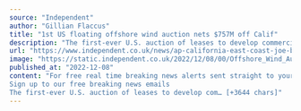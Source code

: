 ```yaml
---
source: "Independent"
author: "Gillian Flaccus"
title: "1st US floating offshore wind auction nets $757M off Calif"
description: "The first-ever U.S. auction of leases to develop commercial-scale floating wind farms in the deep waters off the West Coast raised $757 million in bids, from mostly European companies"
url: "https://www.independent.co.uk/news/ap-california-east-coast-joe-biden-pacific-ocean-b2241086.html"
image: "https://static.independent.co.uk/2022/12/08/00/Offshore_Wind_Auction_58877.jpg?quality=75&width=1200&auto=webp"
published_at: "2022-12-08"
content: "For free real time breaking news alerts sent straight to your inbox sign up to our breaking news emails
Sign up to our free breaking news emails
The first-ever U.S. auction of leases to develop com… [+3644 chars]"
---
```



